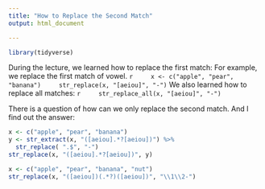 ```yaml
---
title: "How to Replace the Second Match"
output: html_document

---
```


```r
library(tidyverse)
```
During the lecture, we learned how to replace the first match:
For example, we replace the first match of vowel.
    ```r
    x <- c("apple", "pear", "banana")
    str_replace(x, "[aeiou]", "-")
    ```
We also learned how to replace all matches:
    ```r
    str_replace_all(x, "[aeiou]", "-")
    ```

There is a question of how can we only replace the second match.
And I find out the answer:
```r
x <- c("apple", "pear", "banana")
y <- str_extract(x, "([aeiou].*?[aeiou])") %>%
  str_replace( ".$", "-") 
str_replace(x, "([aeiou].*?[aeiou])", y)
```
```r
x <- c("apple", "pear", "banana", "nut")
str_replace(x, "([aeiou])(.*?)([aeiou])", "\\1\\2-")
```
